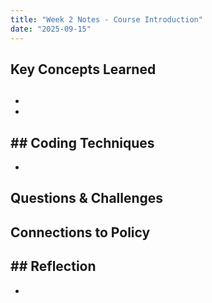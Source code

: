 ```yaml
---
title: "Week 2 Notes - Course Introduction"
date: "2025-09-15"
---
```


## Key Concepts Learned
<!-- [Concepts & Not codes] -->
- 
-
-

## Coding Techniques
- 
- 

## Questions & Challenges
<!-- [What I didn't fully understand]] -->
<!-- [Areas needing more practice] -->
- 

## Connections to Policy
<!-- [How this week's content applies to real policy work] -->
-  

## Reflection
- 
- 
